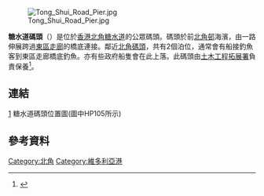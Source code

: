 [[File:Tong_Shui_Road_Pier.jpg|thumb]]

'''糖水道碼頭'''（{{lang-en|Tong Shui Road Pier}}）是位於[[香港|香港]][[北角|北角]][[糖水道|糖水道]]的公眾碼頭。碼頭於前[[北角邨|北角邨]]海濱，由一路伸展跨過[[東區走廊|東區走廊]]的橋底連接。鄰近[[北角碼頭|北角碼頭]]，共有2個泊位，通常會有船接釣魚客到東區走廊橋底釣魚。亦有些政府船隻會在此上落。此碼頭由[[土木工程拓展署|土木工程拓展署]]負責保養<ref>{{cite web|url=http://www.cedd.gov.hk/tc/about/organisation/public_piers.htm|title=土木工程拓展署負責保養的公眾碼頭|archive-url=https://web.archive.org/web/20070518200149/http://www.cedd.gov.hk/tc/about/organisation/public_piers.htm|archive-date=2007-05-18}}</ref>。

==連結==
[https://web.archive.org/web/20070307195251/http://www.cedd.gov.hk/eng/about/organisation/doc/hk2.pdf] 糖水道碼頭位置圖(圖中HP105所示)

==參考資料==
<div class="references-small">
<references />
</div>
{{香港公眾碼頭}}
[[Category:北角|Category:北角]]
[[Category:維多利亞港|Category:維多利亞港]]